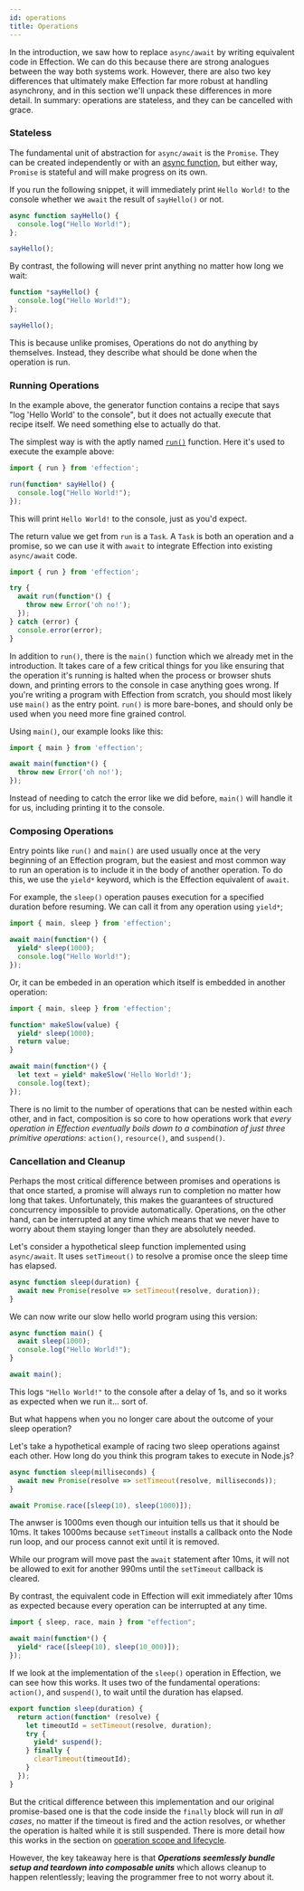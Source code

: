 ```yaml
---
id: operations
title: Operations
---
```


In the introduction, we saw how to replace `async/await` by writing equivalent
code in Effection. We can do this because there are strong analogues between the
way both systems work. However, there are also two key differences that
ultimately make Effection far more robust at handling asynchrony, and in this
section we'll unpack these differences in more detail. In summary: operations
are stateless, and they can be cancelled with grace.

### Stateless

The fundamental unit of abstraction for `async/await` is the `Promise`. They can
be created independently or with an [async function][], but either way,
`Promise` is stateful and will make progress on its own.

If you run the following snippet, it will immediately print `Hello World!` to
the console whether we `await` the result of `sayHello()` or not.

```javascript
async function sayHello() {
  console.log("Hello World!");
};

sayHello();
```

By contrast, the following will never print anything no matter how long we wait:

```javascript
function *sayHello() {
  console.log("Hello World!");
};

sayHello();
```

This is because unlike promises, Operations do not do anything by themselves.
Instead, they describe what should be done when the operation is run.

### Running Operations

In the example above, the generator function contains a recipe that says "log
'Hello World' to the console", but it does not actually execute that recipe
itself. We need something else to actually do that.

The simplest way is with the aptly named
[`run()`][run] function. Here it's used to execute the example above:

```javascript
import { run } from 'effection';

run(function* sayHello() {
  console.log("Hello World!");
});
```

This will print `Hello World!` to the console, just as you'd
expect.

The return value we get from `run` is a `Task`. A `Task` is both an operation
and a promise, so we can use it with `await` to integrate Effection into
existing `async/await` code.

```javascript
import { run } from 'effection';

try {
  await run(function*() {
    throw new Error('oh no!');
  });
} catch (error) {
  console.error(error);
}
```

In addition to `run()`, there is the `main()` function which we
already met in the introduction.  It takes care of a few critical
things for you like ensuring that the operation it's running is halted
when the process or browser shuts down, and printing errors to the
console in case anything goes wrong. If you're writing a program with
Effection from scratch, you should most likely use `main()` as the
entry point. `run()` is more bare-bones, and should only be used when
you need more fine grained control.

Using `main()`, our example looks like this:

```javascript
import { main } from 'effection';

await main(function*() {
  throw new Error('oh no!');
});
```

Instead of needing to catch the error like we did before, `main()`
will handle it for us, including printing it to the console.

### Composing Operations

Entry points like `run()` and `main()` are used usually once at the very
beginning of an Effection program, but the easiest and most common way to
run an operation is to include it in the body of another operation. To do this,
we use the `yield*` keyword, which is the Effection equivalent of `await`.

For example, the `sleep()` operation pauses execution for a specified duration
before resuming. We can call it from any operation using `yield*`;

```javascript
import { main, sleep } from 'effection';

await main(function*() {
  yield* sleep(1000);
  console.log("Hello World!");
});
```

Or, it can be embeded in an operation which itself is embedded in another
operation:

```javascript
import { main, sleep } from 'effection';

function* makeSlow(value) {
  yield* sleep(1000);
  return value;
}

await main(function*() {
  let text = yield* makeSlow('Hello World!');
  console.log(text);
});
```

There is no limit to the number of operations that can be nested within
each other, and in fact, composition is so core to how operations work that
_every operation in Effection eventually boils down to a combination of
just three primitive operations_: `action()`, `resource()`, and `suspend()`.

### Cancellation and Cleanup

Perhaps the most critical difference between promises and operations is that
once started, a promise will always run to completion no matter how long that
takes. Unfortunately, this makes the guarantees of structured concurrency
impossible to provide automatically. Operations, on the other hand, can be
interrupted at any time which means that we never have to worry about them
staying longer than they are absolutely needed.

Let's consider a hypothetical sleep function implemented using `async/await`. It
uses `setTimeout()` to resolve a promise once the sleep time has elapsed.

```js
async function sleep(duration) {
  await new Promise(resolve => setTimeout(resolve, duration));
}
```

We can now write our slow hello world program using this version:

```js
async function main() {
  await sleep(1000);
  console.log("Hello World!");
}

await main();
```

This logs `"Hello World!"` to the console after a delay of 1s, and so it works
as expected when we run it... sort of.

But what happens when you no longer care about the outcome of your sleep
operation?

Let's take a hypothetical example of racing two sleep operations against each
other. How long do you think this program takes to execute in Node.js?

```js
async function sleep(milliseconds) {
  await new Promise(resolve => setTimeout(resolve, milliseconds));
}

await Promise.race([sleep(10), sleep(1000)]);
```

The anwser is 1000ms even though our intuition tells us that it
should be 10ms. It takes 1000ms because `setTimeout` installs a
callback onto the Node run loop, and our process cannot exit until it is
removed.

While our program will move past the `await` statement after 10ms, it will not
be allowed to exit for another 990ms until the `setTimeout` callback is cleared.

By contrast, the equivalent code in Effection will exit immediately after 10ms
as expected because every operation can be interrupted at any time.

```js
import { sleep, race, main } from "effection";

await main(function*() {
  yield* race([sleep(10), sleep(10_000)]);
});
```

If we look at the implementation of the `sleep()` operation in Effection, we can
see how this works. It uses two of the fundamental operations:
`action()`, and `suspend()`, to wait until the duration has elapsed.

```js {6-8} showLineNumbers
export function sleep(duration) {
  return action(function* (resolve) {
    let timeoutId = setTimeout(resolve, duration);
    try {
      yield* suspend();
    } finally {
      clearTimeout(timeoutId);
    }
  });
}
```

But the critical difference between this implementation and our
original promise-based one is that the code inside the `finally` block will
run in _all cases_, no matter if the timeout is fired and the action resolves,
or whether the operation is halted while it is still suspended. There is more
detail how this works in the section on [operation scope and
lifecycle][scope].

However, the key takeaway here is that ___Operations seemlessly bundle
setup and teardown into composable units___ which allows cleanup to happen
relentlessly; leaving the programmer free to not worry about it.

[async function]: https://developer.mozilla.org/en-US/docs/Web/JavaScript/Reference/Statements/async_function
[promise]: https://developer.mozilla.org/en-US/docs/Web/JavaScript/Reference/Global_Objects/Promise
[task]: https://frontside.com/effection/api
[run]: https://frontside.com/effection/api
[scope]: ./scope
